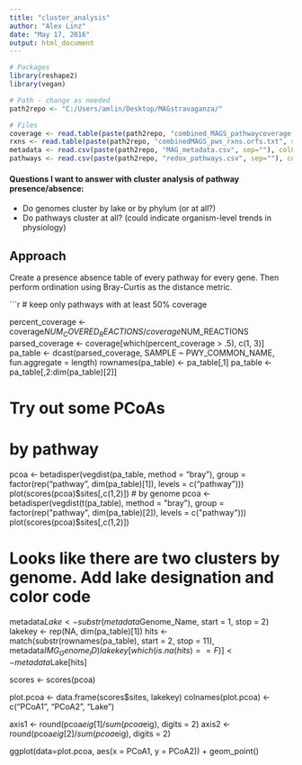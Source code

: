 ```yaml
---
title: "cluster_analysis"
author: "Alex Linz"
date: "May 17, 2016"
output: html_document
---
```


```r
# Packages
library(reshape2)
library(vegan)

# Path - change as needed
path2repo <- "C:/Users/amlin/Desktop/MAGstravaganza/"

# Files
coverage <- read.table(paste(path2repo, "combined_MAGS_pathwaycoverage.txt", sep=""), sep = "\t", header = T, colClasses = c(rep("character", 3), rep("numeric", 3)))
rxns <- read.table(paste(path2repo, "combinedMAGS_pws_rxns.orfs.txt", sep=""), sep = "\t", header = T, colClasses = c("character"))
metadata <- read.csv(paste(path2repo, "MAG_metadata.csv", sep=""), colClasses = c("character", "numeric", "numeric", "character"))
pathways <- read.csv(paste(path2repo, "redox_pathways.csv", sep=""), colClasses = c("character"))

```

#### Questions I want to answer with cluster analysis of pathway presence/absence:
* Do genomes cluster by lake or by phylum (or at all?)
* Do pathways cluster at all? (could indicate organism-level trends in physiology)

## Approach

Create a presence absence table of every pathway for every gene. Then perform ordination using Bray-Curtis as the distance metric.

```r
# keep only pathways with at least 50% coverage

percent_coverage <- coverage$NUM_COVERED_REACTIONS / coverage$NUM_REACTIONS
parsed_coverage <- coverage[which(percent_coverage > .5), c(1, 3)]
pa_table <- dcast(parsed_coverage, SAMPLE ~ PWY_COMMON_NAME, fun.aggregate = length)
rownames(pa_table) <- pa_table[,1]
pa_table <- pa_table[,2:dim(pa_table)[2]]

# Try out some PCoAs

# by pathway
pcoa <- betadisper(vegdist(pa_table, method = "bray"), group = factor(rep("pathway", dim(pa_table)[1]), levels = c("pathway")))
plot(scores(pcoa)$sites[,c(1,2)])
# by genome
pcoa <- betadisper(vegdist(t(pa_table), method = "bray"), group = factor(rep("pathway", dim(pa_table)[2]), levels = c("pathway")))
plot(scores(pcoa)$sites[,c(1,2)])

# Looks like there are two clusters by genome. Add lake designation and color code
metadata$Lake <- substr(metadata$Genome_Name, start = 1, stop = 2)
lakekey <- rep(NA, dim(pa_table)[1])
hits <- match(substr(rownames(pa_table), start = 2, stop = 11), metadata$IMG_Genome_ID)
lakekey[which(is.na(hits) == F)] <- metadata$Lake[hits]

scores <- scores(pcoa)

plot.pcoa <- data.frame(scores$sites, lakekey)
colnames(plot.pcoa) <- c("PCoA1", "PCoA2", "Lake")

axis1 <- round(pcoa$eig[1]/sum(pcoa$eig), digits = 2)
axis2 <- round(pcoa$eig[2]/sum(pcoa$eig), digits = 2)


ggplot(data=plot.pcoa, aes(x = PCoA1, y = PCoA2)) + geom_point() 

